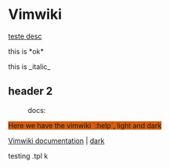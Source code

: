 = Vimwiki =

[[page 1|teste desc]]

this is *ok*

this is _italic_

== header 2 ==

:docs:

<span style="background:#d65d0e;">Here we have the vimwiki `:help`, light and dark</span>

[[local:vimwiki.txt.breve.htm|Vimwiki documentation]] |
[[local:vimwiki.txt.dark.htm|dark]]

testing .tpl k
